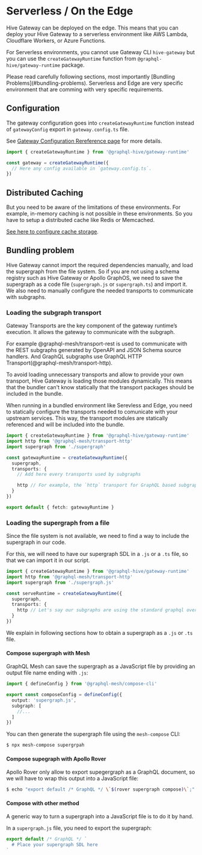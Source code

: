 
# Serverless / On the Edge

Hive Gateway can be deployed on the edge. This means that you can deploy your Hive Gateway to a
serverless environment like AWS Lambda, Cloudflare Workers, or Azure Functions.

For Serverless environments, you cannot use Gateway CLI `hive-gateway` but you can use the
`createGatewayRuntime` function from `@graphql-hive/gateway-runtime` package.

<Callout>
  Please read carefully following sections, most importantly [Bundling
  Problems](#bundling-problems). Serverless and Edge are very specific environment that are comming
  with very specific requirements.
</Callout>

## Configuration

The gateway configuration goes into `createGatewayRuntime` function instead of `gatewayConfig`
export in `gateway.config.ts` file.

See
[Gateway Configuration Rereference page](https://the-guild.dev/graphql/hive/docs/api-reference/gateway-config)
for more details.

```js filename="index.js"
import { createGatewayRuntime } from '@graphql-hive/gateway-runtime'

const gateway = createGatewayRuntime({
  // Here any config available in `gateway.config.ts`.
})
```

## Distributed Caching

But you need to be aware of the limitations of these environments. For example, in-memory caching is
not possible in these environments. So you have to setup a distributed cache like Redis or
Memcached.

[See here to configure cache storage](/docs/gateway/other-features/performance).

## Bundling problem

Hive Gateway cannot import the required dependencies manually, and load the supergraph from the file
system. So if you are not using a schema registry such as Hive Gateway or Apollo GraphOS, we need to
save the supergraph as a code file (`supergraph.js` or `supergraph.ts`) and import it. We also need
to manually configure the needed transports to communicate with subgraphs.

### Loading the subgraph transport

Gateway Transports are the key component of the gateway runtime’s execution. It allows the gateway
to communicate with the subgraph.

For example @graphql-mesh/transport-rest is used to communicate with the REST subgraphs generated by
OpenAPI and JSON Schema source handlers. And GraphQL subgraphs use GraphQL HTTP
Transport(@graphql-mesh/transport-http).

To avoid loading unnecessary transports and allow to provide your own transport, Hive Gateway is
loading those modules dynamically. This means that the bundler can't know statically that the
transport packages should be included in the bundle.

When running in a bundled environment like Serevless and Edge, you need to statically configure the
transports needed to comunicate with your upstream services. This way, the transport modules are
statically referenced and will be included into the bundle.

```ts filename="index.ts"
import { createGatewayRuntime } from '@graphql-hive/gateway-runtime'
import http from '@graphql-mesh/transport-http'
import supergraph from './supergraph'

const gatewayRuntime = createGatewayRuntime({
  supergraph,
  transports: {
    // Add here every transports used by subgraphs

    http // For example, the `http` transport for GraphQL based subgraphs.
  }
})

export default { fetch: gatewayRuntime }
```

### Loading the supergraph from a file

Since the file system is not available, we need to find a way to include the supergraph in our code.

For this, we will need to have our supergraph SDL in a `.js` or a `.ts` file, so that we can import
it in our script.

```ts
import { createGatewayRuntime } from '@graphql-hive/gateway-runtime'
import http from '@graphql-mesh/transport-http'
import supergraph from './supergraph.js'

const serveRuntime = createGatewayRuntime({
  supergraph,
  transports: {
    http // Let's say our subgraphs are using the standard graphql over HTTP transport.
  }
})
```

We explain in following sections how to obtain a supergraph as a `.js` or `.ts` file.

#### Compose supergraph with Mesh

GraphQL Mesh can save the supergraph as a JavaScript file by providing an output file name ending
with `.js`:

```ts filename="mesh.config.ts"
import { defineConfig } from '@graphql-mesh/compose-cli'

export const composeConfig = defineConfig({
  output: 'supergraph.js',
  subgraph: [
    //...
  ]
})
```

You can then generate the supergraph file using the `mesh-compose` CLI:

```bash
$ npx mesh-compose supergrpah
```

#### Compose supegraph with Apollo Rover

Apollo Rover only allow to export supegergraph as a GraphQL document, so we will have to wrap this
output into a JavaScript file:

```bash
$ echo "export default /* GraphQL */ \`$(rover supergraph compose)\`;"
```

#### Compose with other method

A generic way to turn a supergraph into a JavaScript file is to do it by hand.

In a `supergraph.js` file, you need to export the supergraph:

```ts
export default /* GraphQL */ `
  # Place your supergraph SDL here
`
```
